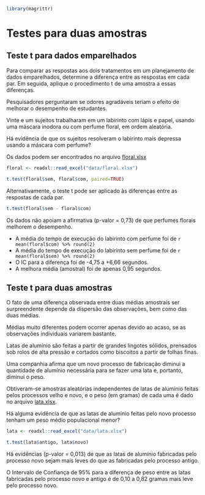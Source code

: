 ```r
library(magrittr)
```


# Testes para duas amostras

## Teste t para dados emparelhados


Para comparar as respostas aos dois tratamentos em um planejamento de dados emparelhados, determine a diferença entre as respostas em cada par. Em seguida, aplique o procedimento t de uma amostra a essas diferenças.


:::{.example #par name="Teste t para dados emparelhados"}

Pesquisadores perguntaram se odores agradáveis teriam o efeito de melhorar o desempenho de estudantes.

Vinte e um sujeitos trabalharam em um labirinto com lápis e papel, usando uma máscara inodora ou com perfume floral, em ordem aleatória.

Há evidência de que os sujeitos resolveram o labirinto mais depressa usando a máscara com perfume?

Os dados podem ser encontrados no arquivo [floral.xlsx](data/floral.xlsx)


```r

floral <- readxl::read_excel("data/floral.xlsx")

t.test(floral$sem, floral$com, paired=TRUE)
```

Alternativamente, o teste t pode ser aplicado às diferenças entre as respostas de cada par.

```r

t.test(floral$sem - floral$com)

```

Os dados não apoiam a afirmativa (p-valor = 0,73) de que perfumes florais melhorem o desempenho.

* A média do tempo de execução do labirinto com perfume foi de `r mean(floral$com) %>% round(2)`
* A média do tempo de execução do labirinto sem perfume foi de `r mean(floral$sem) %>% round(2)`
* O IC para a diferença foi de -4,75 a +6,66 segundos.
* A melhora média (amostral) foi de apenas 0,95 segundos.

:::



## Teste t para duas amostras

O fato de uma diferença observada entre duas médias amostrais ser surpreendente depende da dispersão das observações, bem como das duas médias.

Médias muito diferentes podem ocorrer apenas devido ao acaso, se as observações individuais variarem bastante.


:::{.example #testet name="Teste t para duas amostras"}

Latas de alumínio são feitas a partir de grandes lingotes sólidos, prensados sob rolos de alta pressão e cortados como biscoitos a partir de folhas finas.

Uma companhia afirma que um novo processo de fabricação diminui a quantidade de alumínio necessária para se fazer uma lata e, portanto, diminui o peso.


Obtiveram-se amostras aleatórias independentes de latas de alumínio feitas pelos processos velho e novo, e o peso (em gramas) de cada uma é dado no arquivo [lata.xlsx](data/lata.xlsx).


Há alguma evidência de que as latas de alumínio feitas pelo novo processo tenham um peso médio populacional menor?


```r
lata <- readxl::read_excel("data/lata.xlsx")

t.test(lata$antigo, lata$novo)

```

Há evidências (p-valor = 0,013) de que as latas de alumínio fabricadas pelo processo novo sejam mais leves do que as fabricadas pelo processo antigo.

O Intervalo de Confiança de 95% para a diferença de peso entre as latas fabricadas pelo processo novo e antigo é de 0,10 a 0,82 gramas mais leve pelo processo novo.


:::

